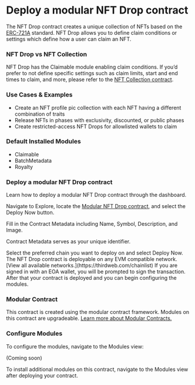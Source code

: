 
# Deploy a modular NFT Drop contract

The NFT Drop contract creates a unique collection of NFTs based on the [ERC-721A](https://www.erc721a.org/) standard. NFT Drop allows you to define claim conditions or settings which define how a user can claim an NFT.

### NFT Drop vs NFT Collection

NFT Drop has the Claimable module enabling claim conditions. If you’d prefer to not define specific settings such as claim limits, start and end times to claim, and more, please refer to the [NFT Collection contract](https://thirdweb.com/thirdweb.eth/ERC721CoreInitializable?module=eyJwdWJsaXNoZXIiOiJkZXBsb3llci50aGlyZHdlYi5ldGgiLCJtb2R1bGVJZCI6Ik1pbnRhYmxlRVJDNzIxIn0%3D&module=eyJwdWJsaXNoZXIiOiJkZXBsb3llci50aGlyZHdlYi5ldGgiLCJtb2R1bGVJZCI6IkJhdGNoTWV0YWRhdGFFUkM3MjEifQ%3D%3D&module=eyJwdWJsaXNoZXIiOiJkZXBsb3llci50aGlyZHdlYi5ldGgiLCJtb2R1bGVJZCI6IlRyYW5zZmVyYWJsZUVSQzcyMSJ9&displayName=Modular+NFT+Collection). 

### Use Cases & Examples

- Create an NFT profile pic collection with each NFT having a different combination of traits
- Release NFTs in phases with exclusivity, discounted, or public phases
- Create restricted-access NFT Drops for allowlisted wallets to claim

### Default Installed Modules

- Claimable
- BatchMetadata
- Royalty

### Deploy a modular NFT Drop contract

Learn how to deploy a modular NFT Drop contract through the dashboard. 

<Steps>


<Step title="Locate Contract">

Navigate to Explore, locate the [Modular NFT Drop contract](https://thirdweb.com/thirdweb.eth/ERC721CoreInitializable?module=eyJwdWJsaXNoZXIiOiJkZXBsb3llci50aGlyZHdlYi5ldGgiLCJtb2R1bGVJZCI6IkNsYWltYWJsZUVSQzcyMSJ9&module=eyJwdWJsaXNoZXIiOiJkZXBsb3llci50aGlyZHdlYi5ldGgiLCJtb2R1bGVJZCI6IkJhdGNoTWV0YWRhdGFFUkM3MjEifQ%3D%3D&module=eyJwdWJsaXNoZXIiOiJkZXBsb3llci50aGlyZHdlYi5ldGgiLCJtb2R1bGVJZCI6IlJveWFsdHlFUkM3MjEifQ%3D%3D&displayName=Modular+NFT+Drop), and select the Deploy Now button.

<DocImage src={nftDropStep1} alt="Screenshot NFT Drop contract" />

</Step>

<Step title="Configure Contract Metadata">
Fill in the Contract Metadata including Name, Symbol, Description, and Image. 

Contract Metadata serves as your unique identifier.

<DocImage src={nftDropStep2} alt="Screenshot of NFT Drop configure metadata" />


</Step>

<Step title="Select Chain">
Select the preferred chain you want to deploy on and select Deploy Now.

<DocImage src={nftDropStep3} alt="Screenshot of NFT Drop select chain screen" />

<Callout variant="info" title="Any EVM Compatible">
	The NFT Drop contract is deployable on any EVM compatible network. [View all available networks.](https://thirdweb.com/chainlist) 
</Callout>
If you are signed in with an EOA wallet, you will be prompted to sign the transaction. After that your contract is deployed and you can begin configuring the modules. 
</Step>

</Steps>

### Modular Contract

This contract is created using the modular contract framework. Modules on this contract are upgradeable. [Learn more about Modular Contracts.](https://portal.thirdweb.com/contracts/modular-contracts/overview)

### Configure Modules

To configure the modules, navigate to the Modules view:

(Coming soon)

<Callout variant='info' title="Install Modules">
	To install additional modules on this contract, navigate to the Modules view after deploying your contract. 
</Callout>
